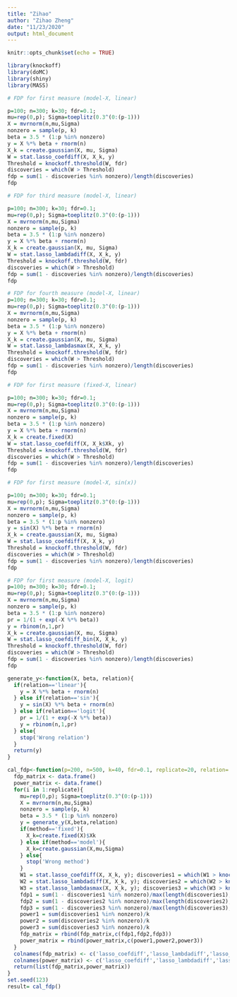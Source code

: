 ```yaml
---
title: "Zihao"
author: "Zihao Zheng"
date: "11/23/2020"
output: html_document
---
```


```r
knitr::opts_chunk$set(echo = TRUE)
```

```r
library(knockoff)
library(doMC)
library(shiny)
library(MASS)
```

```r
# FDP for first measure (model-X, linear)

p=100; n=300; k=30; fdr=0.1;
mu=rep(0,p); Sigma=toeplitz(0.3^(0:(p-1)))
X = mvrnorm(n,mu,Sigma)
nonzero = sample(p, k)
beta = 3.5 * (1:p %in% nonzero)
y = X %*% beta + rnorm(n)
X_k = create.gaussian(X, mu, Sigma)
W = stat.lasso_coefdiff(X, X_k, y)
Threshold = knockoff.threshold(W, fdr)
discoveries = which(W > Threshold)
fdp = sum(1 - discoveries %in% nonzero)/length(discoveries)
fdp

```



```r
# FDP for third measure (model-X, linear)

p=100; n=300; k=30; fdr=0.1;
mu=rep(0,p); Sigma=toeplitz(0.3^(0:(p-1)))
X = mvrnorm(n,mu,Sigma)
nonzero = sample(p, k)
beta = 3.5 * (1:p %in% nonzero)
y = X %*% beta + rnorm(n)
X_k = create.gaussian(X, mu, Sigma)
W = stat.lasso_lambdadiff(X, X_k, y)
Threshold = knockoff.threshold(W, fdr)
discoveries = which(W > Threshold)
fdp = sum(1 - discoveries %in% nonzero)/length(discoveries)
fdp

```


```r
# FDP for fourth measure (model-X, linear)
p=100; n=300; k=30; fdr=0.1;
mu=rep(0,p); Sigma=toeplitz(0.3^(0:(p-1)))
X = mvrnorm(n,mu,Sigma)
nonzero = sample(p, k)
beta = 3.5 * (1:p %in% nonzero)
y = X %*% beta + rnorm(n)
X_k = create.gaussian(X, mu, Sigma)
W = stat.lasso_lambdasmax(X, X_k, y)
Threshold = knockoff.threshold(W, fdr)
discoveries = which(W > Threshold)
fdp = sum(1 - discoveries %in% nonzero)/length(discoveries)
fdp

```


```r
# FDP for first measure (fixed-X, linear)

p=100; n=300; k=30; fdr=0.1;
mu=rep(0,p); Sigma=toeplitz(0.3^(0:(p-1)))
X = mvrnorm(n,mu,Sigma)
nonzero = sample(p, k)
beta = 3.5 * (1:p %in% nonzero)
y = X %*% beta + rnorm(n)
X_k = create.fixed(X)
W = stat.lasso_coefdiff(X, X_k$Xk, y)
Threshold = knockoff.threshold(W, fdr)
discoveries = which(W > Threshold)
fdp = sum(1 - discoveries %in% nonzero)/length(discoveries)
fdp
```

```r
# FDP for first measure (model-X, sin(x))

p=100; n=300; k=30; fdr=0.1;
mu=rep(0,p); Sigma=toeplitz(0.3^(0:(p-1)))
X = mvrnorm(n,mu,Sigma)
nonzero = sample(p, k)
beta = 3.5 * (1:p %in% nonzero)
y = sin(X) %*% beta + rnorm(n)
X_k = create.gaussian(X, mu, Sigma)
W = stat.lasso_coefdiff(X, X_k, y)
Threshold = knockoff.threshold(W, fdr)
discoveries = which(W > Threshold)
fdp = sum(1 - discoveries %in% nonzero)/length(discoveries)
fdp
```

```r
# FDP for first measure (model-X, logit)
p=100; n=300; k=30; fdr=0.1;
mu=rep(0,p); Sigma=toeplitz(0.3^(0:(p-1)))
X = mvrnorm(n,mu,Sigma)
nonzero = sample(p, k)
beta = 3.5 * (1:p %in% nonzero)
pr = 1/(1 + exp(-X %*% beta))
y = rbinom(n,1,pr)
X_k = create.gaussian(X, mu, Sigma)
W = stat.lasso_coefdiff_bin(X, X_k, y)
Threshold = knockoff.threshold(W, fdr)
discoveries = which(W > Threshold)
fdp = sum(1 - discoveries %in% nonzero)/length(discoveries)
fdp
```

```r
generate_y<-function(X, beta, relation){
  if(relation=='linear'){
    y = X %*% beta + rnorm(n)
  } else if(relation=='sin'){
    y = sin(X) %*% beta + rnorm(n)
  } else if(relation=='logit'){
    pr = 1/(1 + exp(-X %*% beta))
    y = rbinom(n,1,pr)
  } else{
    stop('Wrong relation')
  }
  return(y)
}
```


```r
cal_fdp<-function(p=200, n=500, k=40, fdr=0.1, replicate=20, relation='linear', method='fixed'){
  fdp_matrix <- data.frame()
  power_matrix <- data.frame()
  for(i in 1:replicate){
    mu=rep(0,p); Sigma=toeplitz(0.3^(0:(p-1)))
    X = mvrnorm(n,mu,Sigma)
    nonzero = sample(p, k)
    beta = 3.5 * (1:p %in% nonzero)
    y = generate_y(X,beta,relation)
    if(method=='fixed'){
      X_k=create.fixed(X)$Xk
    } else if(method=='model'){
      X_k=create.gaussian(X,mu,Sigma)
    } else{
      stop('Wrong method')
    }
    W1 = stat.lasso_coefdiff(X, X_k, y); discoveries1 = which(W1 > knockoff.threshold(W1, fdr))
    W2 = stat.lasso_lambdadiff(X, X_k, y); discoveries2 = which(W2 > knockoff.threshold(W2, fdr))
    W3 = stat.lasso_lambdasmax(X, X_k, y); discoveries3 = which(W3 > knockoff.threshold(W3, fdr))
    fdp1 = sum(1 - discoveries1 %in% nonzero)/max(length(discoveries1),1)
    fdp2 = sum(1 - discoveries2 %in% nonzero)/max(length(discoveries2),1)
    fdp3 = sum(1 - discoveries3 %in% nonzero)/max(length(discoveries3),1)
    power1 = sum(discoveries1 %in% nonzero)/k
    power2 = sum(discoveries2 %in% nonzero)/k
    power3 = sum(discoveries3 %in% nonzero)/k
    fdp_matrix = rbind(fdp_matrix,c(fdp1,fdp2,fdp3))
    power_matrix = rbind(power_matrix,c(power1,power2,power3))
  }
  colnames(fdp_matrix) <- c('lasso_coefdiff','lasso_lambdadiff','lasso_lambdasmax')
  colnames(power_matrix) <- c('lasso_coefdiff','lasso_lambdadiff','lasso_lambdasmax')
  return(list(fdp_matrix,power_matrix))
}
set.seed(123)
result= cal_fdp()
```

```r

```

